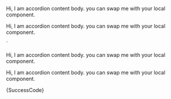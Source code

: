 


<Accordion state="success">
  <AccordionItem title="Accordion title">
    <AccordionItemBody>
       <p>
        Hi, I am accordion content body. you can swap me with your local
        component.
       </p>
    </AccordionItemBody>
  </AccordionItem>
  <AccordionItem title="Accordion title">
    <AccordionItemBody>
      <p>
      Hi, I am accordion content body. you can swap me with your local
      component.
      </p>
    </AccordionItemBody>
  </AccordionItem>
</Accordion>
`

<Section
    contained={true}
    border={true}
    style={{ paddingRight: 0, paddingLeft: 0 }}
>
    <Preview wrapper={true}>
    	<Accordion state="success">
    		<AccordionItem title="Accordion title">
    			<AccordionItemBody>
    				<p>
    					Hi, I am accordion content body. you can swap me with your local
    					component.
    				</p>
    			</AccordionItemBody>
    		</AccordionItem>
    		<AccordionItem title="Accordion title">
    			<AccordionItemBody>
    				<p>
    					Hi, I am accordion content body. you can swap me with your local
    					component.
    				</p>
    			</AccordionItemBody>
    		</AccordionItem>
    	</Accordion>
    </Preview>
    <Snippet language="js">{SuccessCode}</Snippet>

</Section>
